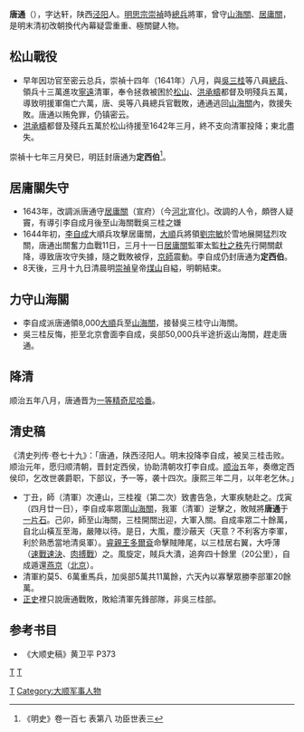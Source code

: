{{unreferenced|time=2011-03-15}}
'''唐通'''（{{bd|？||?年||}}），字达轩，陕西[[泾阳|泾阳]]人。[[明思宗|明思宗]][[崇禎|崇禎]]時[[總兵|總兵]]將軍，曾守[[山海關|山海關]]、[[居庸關|居庸關]]，是明末清初改朝換代內幕疑雲重重、極關鍵人物。

==松山戰役==
*早年因功官至密云总兵，崇禎十四年（1641年）八月，與[[吳三桂|吳三桂]]等八員[[總兵|總兵]]、領兵十三萬進攻[[寧遠|寧遠]]清軍，奉令拯救被困於[[凌海市|松山]]、[[洪承疇|洪承疇]]都督及明殘兵五萬，導致明援軍傷亡六萬，唐、吳等八員總兵官戰敗，通通逃回[[山海關|山海關]]內，救援失敗。唐通以贿免罪，仍镇密云。
*[[洪承疇|洪承疇]]都督及殘兵五萬於松山待援至1642年三月，終不支向清軍投降；東北盡失。
崇禎十七年三月癸巳，明廷封唐通为'''定西伯'''<ref>《明史》卷一百七 表第八 功臣世表三</ref>。

==居庸關失守==
*1643年，改調派唐通守[[居庸關|居庸關]]（宣府）（今[[河北|河北]]宣化)。改調的人令，頗啓人疑竇，有導引李自成月後至山海關戰吳三桂之嫌
*1644年初，[[李自成|李自成]]大順兵攻擊居庸關，[[大順_(政權)|大順]]兵將領[[劉宗敏|劉宗敏]]於雪地展開猛烈攻關，唐通出關奮力血戰11日，三月十一日[[居庸關|居庸關]]監軍太監[[杜之秩|杜之秩]]先行開關獻降，導致唐攻守失據，隨之戰敗被俘，[[京師|京師]]震動。李自成仍封唐通为'''定西伯'''。
*8天後，三月十九日清晨明[[崇禎|崇禎]]皇帝[[煤山|煤山]]自縊，明朝結束。

==力守山海關==
*李自成派唐通領8,000[[大順_(政權)|大順]]兵至[[山海關|山海關]]，接替吳三桂守山海關。
*吳三桂反悔，拒至北京會面李自成，吳部50,000兵半途折返山海關，趕走唐通。

==降清==
顺治五年八月，唐通晋为[[清朝功臣爵位列表#.E4.B8.80.E7.AD.89.E5.AD.90|一等精奇尼哈番]]。




==清史稿==

《清史列传·卷七十九》：「唐通，陕西泾阳人。明末投降李自成，被吴三桂击败。顺治元年，愿归顺清朝，晋封定西侯，协助清朝攻打李自成。[[顺治|顺治]]五年，奏缴定西侯印，乞改世袭爵职，下部议，予一等，袭十四次。康熙三年二月，以年老乞休。」

*丁丑，師（清軍）次連山，三桂複（第二次）致書告急，大軍疾馳赴之。戊寅（四月廿一日），李自成率眾圍[[山海關|山海關]]，我軍（清軍）逆擊之，敗賊將'''唐通'''于[[一片石|一片石]]。己卯，師至山海關，三桂開關出迎，大軍入關。自成率眾二十餘萬，自北山橫亙至海，嚴陣以待。是日，大風，塵沙蔽天（天意？不利客方李軍，利於熟悉當地清吳軍）。[[睿親王|睿親王]][[多爾袞|多爾袞]]命擊賊陣尾，以三桂居右翼，大呼薄（[[速戰速決|速戰速決]]、[[肉搏戰|肉搏戰]]）之。風旋定，賊兵大潰，追奔四十餘里（20公里），自成遁還[[燕京|燕京]]（[[北京|北京]]）。
*清軍約莫5、6萬重馬兵，加吳部5萬共11萬餘，六天內以寡擊眾勝李部軍20餘萬。
*[[正史|正史]]裡只說唐通戰敗，敗給清軍先鋒部隊，非吳三桂部。

==参考书目==
*《大顺史稿》黄卫平 P373


[[category:唐姓|T]]
[[category:明朝軍事人物|T]]
[[Category:明朝伯爵|T]]
[[Category:大顺军事人物|Category:大顺军事人物]]